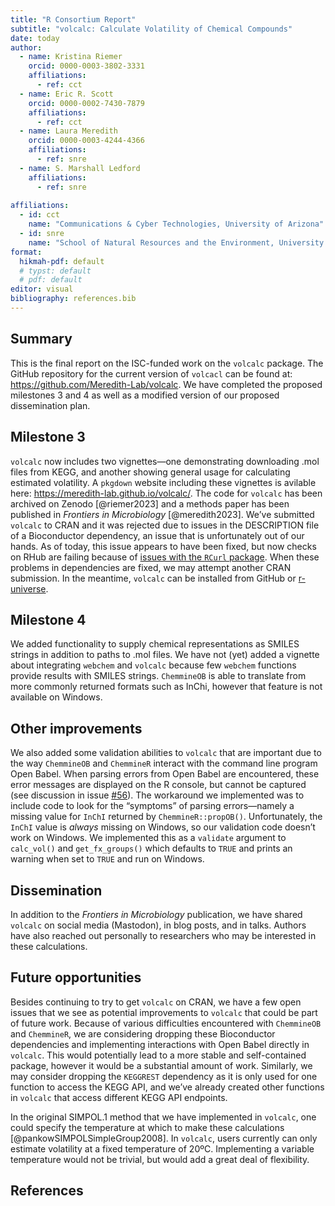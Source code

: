 ```yaml
---
title: "R Consortium Report"
subtitle: "volcalc: Calculate Volatility of Chemical Compounds"
date: today
author: 
  - name: Kristina Riemer
    orcid: 0000-0003-3802-3331
    affiliations:
      - ref: cct
  - name: Eric R. Scott
    orcid: 0000-0002-7430-7879
    affiliations:
      - ref: cct
  - name: Laura Meredith
    orcid: 0000-0003-4244-4366
    affiliations:
      - ref: snre
  - name: S. Marshall Ledford
    affiliations:
      - ref: snre
      
affiliations:
  - id: cct
    name: "Communications & Cyber Technologies, University of Arizona"
  - id: snre
    name: "School of Natural Resources and the Environment, University of Arizona"
format: 
  hikmah-pdf: default
  # typst: default
  # pdf: default
editor: visual
bibliography: references.bib
---
```


## Summary

This is the final report on the ISC-funded work on the `volcalc` package.
The GitHub repository for the current version of `volcacl` can be found at: <https://github.com/Meredith-Lab/volcalc>.
We have completed the proposed milestones 3 and 4 as well as a modified version of our proposed dissemination plan.

## Milestone 3

`volcalc` now includes two vignettes—one demonstrating downloading .mol files from KEGG, and another showing general usage for calculating estimated volatility.
A `pkgdown` website including these vignettes is avilable here: <https://meredith-lab.github.io/volcalc/>.
The code for `volcalc` has been archived on Zenodo [@riemer2023] and a methods paper has been published in *Frontiers in Microbiology* [@meredith2023].
We've submitted `volcalc` to CRAN and it was rejected due to issues in the DESCRIPTION file of a Bioconductor dependency, an issue that is unfortunately out of our hands.
As of today, this issue appears to have been fixed, but now checks on RHub are failing because of [issues with the `RCurl` package](https://cran.r-project.org/web/checks/check_results_RCurl.html).
When these problems in dependencies are fixed, we may attempt another CRAN submission.
In the meantime, `volcalc` can be installed from GitHub or [r-universe](https://cct-datascience.r-universe.dev/volcalc).

## Milestone 4

We added functionality to supply chemical representations as SMILES strings in addition to paths to .mol files.
We have not (yet) added a vignette about integrating `webchem` and `volcalc` because few `webchem` functions provide results with SMILES strings.
`ChemmineOB` is able to translate from more commonly returned formats such as InChi, however that feature is not available on Windows.

## Other improvements

We also added some validation abilities to `volcalc` that are important due to the way `ChemmineOB` and `ChemmineR` interact with the command line program Open Babel.
When parsing errors from Open Babel are encountered, these error messages are displayed on the R console, but cannot be captured (see discussion in issue [#56](https://github.com/Meredith-Lab/volcalc/issues/56)).
The workaround we implemented was to include code to look for the "symptoms" of parsing errors—namely a missing value for `InChI` returned by `ChemmineR::propOB()`.
Unfortunately, the `InChI` value is *always* missing on Windows, so our validation code doesn't work on Windows.
We implemented this as a `validate` argument to `calc_vol()` and `get_fx_groups()` which defaults to `TRUE` and prints an warning when set to `TRUE` and run on Windows.

## Dissemination

In addition to the *Frontiers in Microbiology* publication, we have shared `volcalc` on social media (Mastodon), in blog posts, and in talks.
Authors have also reached out personally to researchers who may be interested in these calculations.

## Future opportunities

Besides continuing to try to get `volcalc` on CRAN, we have a few open issues that we see as potential improvements to `volcalc` that could be part of future work.
Because of various difficulties encountered with `ChemmineOB` and `ChemmineR`, we are considering dropping these Bioconductor dependencies and implementing interactions with Open Babel directly in `volcalc`.
This would potentially lead to a more stable and self-contained package, however it would be a substantial amount of work.
Similarly, we may consider dropping the `KEGGREST` dependency as it is only used for one function to access the KEGG API, and we've already created other functions in `volcalc` that access different KEGG API endpoints.

In the original SIMPOL.1 method that we have implemented in `volcalc`, one could specify the temperature at which to make these calculations [@pankowSIMPOLSimpleGroup2008].
In `volcalc`, users currently can only estimate volatility at a fixed temperature of 20ºC.
Implementing a variable temperature would not be trivial, but would add a great deal of flexibility.

## References

::: refs
:::

